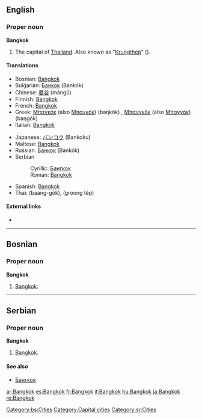 ==English==

===Proper noun===
'''Bangkok'''

# The capital of [[Thailand]]. Also known as "[[Krungthep]]" ({{THchar|[[กรุงเทพ]]}}).

====Translations====
{{trans-top|the capital of Thailand}}
*Bosnian: [[#Bosnian|Bangkok]] {{m}}
*Bulgarian: [[Банкок]] (Bankók)
*Chinese: [[曼谷]] (màngǔ)
*Finnish: [[#Finnish|Bangkok]]
*French: [[#French|Bangkok]]
*Greek: [[Μπανκόκ]] (also [[Μπαγκόκ]]) (baŋkók) {{f}}, [[Μπανγκόκ]] (also [[Μπαγγόκ]]) (baŋɡók) {{f}}
*Italian: [[#Italian|Bangkok]]
{{trans-mid}}
*Japanese: [[バンコク]] (Bankoku)
*Maltese: [[#Maltese|Bangkok]]
*Russian: [[Банкок]] (Bankók) {{m}}
*Serbian
*:Cyrillic: [[Бангкок]] {{m}}
*:Roman: [[#Serbian|Bangkok]] {{m}}
*Spanish: [[#Spanish|Bangkok]] {{m}}
*Thai: {{THchar|[[บางกอก]]}} (baang-gòk), {{THchar|[[กรุงเทพ]]}} (groong têp)
{{trans-bottom}}

====External links====
* {{pedialite}}

----

==Bosnian==

===Proper noun===
'''Bangkok''' {{m}}

# [[#English|Bangkok]].

[[Category:bs:Cities]]

----

==Serbian==

===Proper noun===
'''Bangkok''' {{m}}

# [[#English|Bangkok]].

====See also====
*[[Бангкок]]

[[Category:Capital cities]]
[[Category:sr:Cities]]

[[ar:Bangkok]]
[[es:Bangkok]]
[[fr:Bangkok]]
[[it:Bangkok]]
[[hu:Bangkok]]
[[ja:Bangkok]]
[[ro:Bangkok]]